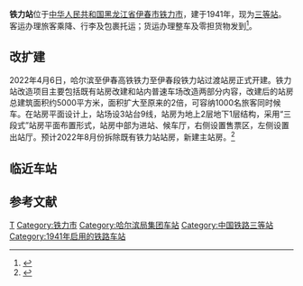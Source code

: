 {{For|[[上海轨道交通3号线|上海轨道交通3号线]]的一个车站|铁力路站}}
{{Infobox China railway station 
|车站名称 = 铁力站
|图片 = 
|图片介绍 = 
|其他名称= 
|车站名称拼音= Tieli
|英文名称=Tieli Railway Station
|车站代码 = 60227<ref>{{cite book|title=中华人民共和国铁路车站代码（GB/T 10302-2010）|publisher=中国标准出版社|year=2010|isbn=155066140495|ignore-isbn-error=true|pages=36}}</ref><ref>{{Cite web |url=http://yupiao.info/klb/station/%E9%93%81%E5%8A%9B |title=铁力站 车站资料 |access-date=2014-12-05 |archive-date=2016-03-04 |archive-url=https://web.archive.org/web/20160304194001/http://yupiao.info/klb/station/%E9%93%81%E5%8A%9B |dead-url=yes }}</ref>
|电报码= TLB
|拼音码= TLI
|车站类型= 客货运站
|始建时间=
|开通运营= 1941年11月
|车站位置 =[[中华人民共和国|中华人民共和国]][[黑龙江省|黑龙江省]][[伊春市|伊春市]][[铁力市|铁力市]]
|坐标 = 
|归属 = [[哈尔滨铁路局|哈尔滨铁路局]]
|使用状态= 使用中
|线路 = [[绥佳铁路|绥佳铁路]]、[[哈伊高速铁路|哈伊高速铁路]]（建设中）
|车站等级 = [[三等站_(中鐵)|三等站]]
|月台数目 = 
|侧式站台=
|岛式站台=
|站台面 = 	
|股道数目 =
|正线= 
|到发线= 
|其它线= 
|网站 = 
}}

'''铁力站'''位于[[中华人民共和国|中华人民共和国]][[黑龙江省|黑龙江省]][[伊春市|伊春市]][[铁力市|铁力市]]，建于1941年，现为[[三等站_(中鐵)|三等站]]。客运办理旅客乘降、行李及包裹托运；货运办理整车及零担货物发到<ref>{{cite book |title=中国铁路站名词典 |author=孙本祥 编 |publisher=中国铁道出版社 |year=2003 |isbn=9787113039417 |pages=393 }}</ref>。

==改扩建==
2022年4月6日，哈尔滨至伊春高铁铁力至伊春段铁力站过渡站房正式开建。铁力站改造项目主要包括既有站房改建和站内普速车场改造两部分内容，改建后的站房总建筑面积约5000平方米，面积扩大至原来的2倍，可容纳1000名旅客同时候车。在站房平面设计上，站场设3站台9线，站房为地上2层地下1层结构，采用“三段式”站房平面布置形式，站房中部为进站、候车厅，右侧设置售票区，左侧设置出站厅。预计2022年8月份拆除既有铁力站站房，新建主站房。<ref>{{cite web |title=哈伊高铁铁伊段房建工程开始施工 |url=http://www.harbin.gov.cn/art/2022/4/8/art_459_1248492.html |website=哈尔滨市人民政府 |accessdate=2022-04-09 |date=2022-04-09 |archive-date=2022-04-09 |archive-url=https://web.archive.org/web/20220409154716/http://www.harbin.gov.cn/art/2022/4/8/art_459_1248492.html |dead-url=no }}</ref>

==临近车站==
{{start rail box|[[中国铁路|中国铁路]]}}
{{s-inop|[[王杨站|王杨站]]}}
{{s-line|[[绥佳铁路|绥佳铁路]]}}
{{s-inop|[[桃山站|桃山站]]}}
{{end box}}

== 参考文献 ==
{{Reflist|colwidth=30em}}

{{绥佳铁路}}
{{哈伊高速铁路}}
[[Category:伊春市铁路车站|T]]
[[Category:铁力市|Category:铁力市]]
[[Category:哈尔滨局集团车站|Category:哈尔滨局集团车站]]
[[Category:中国铁路三等站|Category:中国铁路三等站]]
[[Category:1941年启用的铁路车站|Category:1941年启用的铁路车站]]